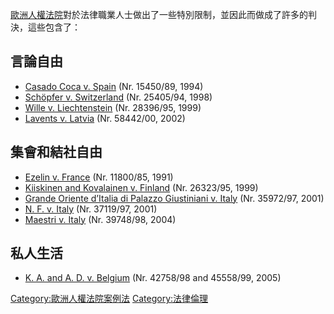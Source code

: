 [[歐洲人權法院|歐洲人權法院]]對於法律職業人士做出了一些特別限制，並因此而做成了許多的判決，這些包含了：

==言論自由==
*[http://cmiskp.echr.coe.int/tkp197/view.asp?action=html&documentId=695743&portal=hbkm&source=externalbydocnumber&table=F69A27FD8FB86142BF01C1166DEA398649 Casado Coca v. Spain] {{Wayback|url=http://cmiskp.echr.coe.int/tkp197/view.asp?action=html&documentId=695743&portal=hbkm&source=externalbydocnumber&table=F69A27FD8FB86142BF01C1166DEA398649 |date=20110526110102 }} (Nr. 15450/89, 1994)
*[http://cmiskp.echr.coe.int/tkp197/view.asp?action=html&documentId=696044&portal=hbkm&source=externalbydocnumber&table=F69A27FD8FB86142BF01C1166DEA398649  Schöpfer v. Switzerland] {{Wayback|url=http://cmiskp.echr.coe.int/tkp197/view.asp?action=html&documentId=696044&portal=hbkm&source=externalbydocnumber&table=F69A27FD8FB86142BF01C1166DEA398649 |date=20120207185023 }} (Nr. 25405/94, 1998)
*[http://cmiskp.echr.coe.int/tkp197/view.asp?action=html&documentId=696215&portal=hbkm&source=externalbydocnumber&table=F69A27FD8FB86142BF01C1166DEA398649 Wille v. Liechtenstein] {{Wayback|url=http://cmiskp.echr.coe.int/tkp197/view.asp?action=html&documentId=696215&portal=hbkm&source=externalbydocnumber&table=F69A27FD8FB86142BF01C1166DEA398649 |date=20120207185110 }} (Nr. 28396/95, 1999)
*[http://cmiskp.echr.coe.int/tkp197/view.asp?action=html&documentId=703231&portal=hbkm&source=externalbydocnumber&table=F69A27FD8FB86142BF01C1166DEA398649 Lavents v. Latvia] {{Wayback|url=http://cmiskp.echr.coe.int/tkp197/view.asp?action=html&documentId=703231&portal=hbkm&source=externalbydocnumber&table=F69A27FD8FB86142BF01C1166DEA398649 |date=20120207185135 }} (Nr. 58442/00, 2002)

==集會和結社自由==
*[http://cmiskp.echr.coe.int/tkp197/view.asp?action=html&documentId=695552&portal=hbkm&source=externalbydocnumber&table=F69A27FD8FB86142BF01C1166DEA398649 Ezelin v. France] {{Wayback|url=http://cmiskp.echr.coe.int/tkp197/view.asp?action=html&documentId=695552&portal=hbkm&source=externalbydocnumber&table=F69A27FD8FB86142BF01C1166DEA398649 |date=20120207185146 }} (Nr. 11800/85, 1991)
*[http://cmiskp.echr.coe.int/tkp197/view.asp?action=html&documentId=668787&portal=hbkm&source=externalbydocnumber&table=F69A27FD8FB86142BF01C1166DEA398649 Kiiskinen and Kovalainen v. Finland] {{Wayback|url=http://cmiskp.echr.coe.int/tkp197/view.asp?action=html&documentId=668787&portal=hbkm&source=externalbydocnumber&table=F69A27FD8FB86142BF01C1166DEA398649 |date=20120207185200 }} (Nr. 26323/95, 1999)
*[http://cmiskp.echr.coe.int/tkp197/view.asp?action=html&documentId=697500&portal=hbkm&source=externalbydocnumber&table=F69A27FD8FB86142BF01C1166DEA398649 Grande Oriente d’Italia di Palazzo Giustiniani v. Italy] {{Wayback|url=http://cmiskp.echr.coe.int/tkp197/view.asp?action=html&documentId=697500&portal=hbkm&source=externalbydocnumber&table=F69A27FD8FB86142BF01C1166DEA398649 |date=20110526110243 }} (Nr. 35972/97, 2001)
*[http://cmiskp.echr.coe.int/tkp197/view.asp?action=html&documentId=697499&portal=hbkm&source=externalbydocnumber&table=F69A27FD8FB86142BF01C1166DEA398649 N. F. v. Italy] {{Wayback|url=http://cmiskp.echr.coe.int/tkp197/view.asp?action=html&documentId=697499&portal=hbkm&source=externalbydocnumber&table=F69A27FD8FB86142BF01C1166DEA398649 |date=20110526110255 }} (Nr. 37119/97, 2001)
*[http://cmiskp.echr.coe.int/tkp197/view.asp?action=html&documentId=699515&portal=hbkm&source=externalbydocnumber&table=F69A27FD8FB86142BF01C1166DEA398649 Maestri v. Italy] {{Wayback|url=http://cmiskp.echr.coe.int/tkp197/view.asp?action=html&documentId=699515&portal=hbkm&source=externalbydocnumber&table=F69A27FD8FB86142BF01C1166DEA398649 |date=20110526110304 }} (Nr. 39748/98, 2004)

==私人生活==
*[http://www.echr.coe.int/Eng/Press/2005/Feb/ChamberjudgmentKAandADvelgium1722005.htm K. A. and A. D. v. Belgium] {{Wayback|url=http://www.echr.coe.int/Eng/Press/2005/Feb/ChamberjudgmentKAandADvelgium1722005.htm |date=20061129083649 }} (Nr. 42758/98 and 45558/99, 2005)


[[Category:歐洲人權法院案例法|Category:歐洲人權法院案例法]]
[[Category:法律倫理|Category:法律倫理]]
